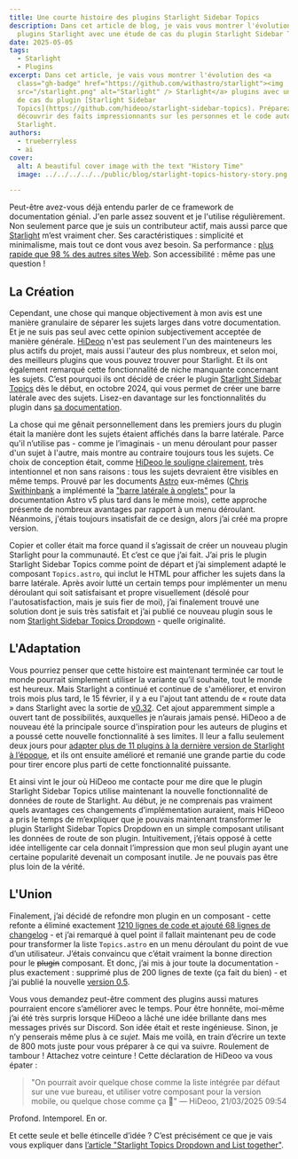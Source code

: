 ```yaml
---
title: Une courte histoire des plugins Starlight Sidebar Topics
description: Dans cet article de blog, je vais vous montrer l'évolution des
  plugins Starlight avec une étude de cas du plugin Starlight Sidebar Topics.
date: 2025-05-05
tags:
  - Starlight
  - Plugins
excerpt: Dans cet article, je vais vous montrer l'évolution des <a
  class="gh-badge" href="https://github.com/withastro/starlight"><img
  src="/starlight.png" alt="Starlight" /> Starlight</a> plugins avec une étude
  de cas du plugin [Starlight Sidebar
  Topics](https://github.com/hideoo/starlight-sidebar-topics). Préparez-vous à
  découvrir des faits impressionnants sur les personnes et le code autour de
  Starlight.
authors:
  - trueberryless
  - ai
cover:
  alt: A beautiful cover image with the text "History Time"
  image: ../../../../../public/blog/starlight-topics-history-story.png

---
```


Peut-être avez-vous déjà entendu parler de ce framework de documentation génial. J'en parle assez souvent et je l'utilise régulièrement. Non seulement parce que je suis un contributeur actif, mais aussi parce que [Starlight](https://starlight.astro.build) m’est vraiment cher. Ses caractéristiques : simplicité et minimalisme, mais tout ce dont vous avez besoin. Sa performance : [plus rapide que 98 % des autres sites Web](https://www.websitecarbon.com/website/starlight-astro-build-getting-started/). Son accessibilité : même pas une question !

## La Création

Cependant, une chose qui manque objectivement à mon avis est une manière granulaire de séparer les sujets larges dans votre documentation. Et je ne suis pas seul avec cette opinion subjectivement acceptée de manière générale. [HiDeoo](https://github.com/HiDeoo) n'est pas seulement l'un des mainteneurs les plus actifs du projet, mais aussi l'auteur des plus nombreux, et selon moi, des meilleurs plugins que vous pouvez trouver pour Starlight. Et ils ont également remarqué cette fonctionnalité de niche manquante concernant les sujets. C’est pourquoi ils ont décidé de créer le plugin [Starlight Sidebar Topics](https://github.com/hideoo/starlight-sidebar-topics) dès le début, en octobre 2024, qui vous permet de créer une barre latérale avec des sujets. Lisez-en davantage sur les fonctionnalités du plugin dans [sa documentation](https://starlight-sidebar-topics.trueberryless.org/).

La chose qui me gênait personnellement dans les premiers jours du plugin était la manière dont les sujets étaient affichés dans la barre latérale. Parce qu'il n’utilise pas - comme je l’imaginais - un menu déroulant pour passer d'un sujet à l'autre, mais montre au contraire toujours tous les sujets. Ce choix de conception était, comme [HiDeoo le souligne clairement](https://github.com/HiDeoo/starlight-sidebar-topics/issues/2#issuecomment-2410196392), très intentionnel et non sans raisons : tous les sujets devraient être visibles en même temps. Prouvé par les documents [Astro](https://github.com/withastro) eux-mêmes ([Chris Swithinbank](https://github.com/delucis) a implémenté la ["barre latérale à onglets"](https://github.com/withastro/docs/pull/9890) pour la documentation Astro v5 plus tard dans le même mois), cette approche présente de nombreux avantages par rapport à un menu déroulant. Néanmoins, j'étais toujours insatisfait de ce design, alors j’ai créé ma propre version.

Copier et coller était ma force quand il s’agissait de créer un nouveau plugin Starlight pour la communauté. Et c’est ce que j’ai fait. J’ai pris le plugin Starlight Sidebar Topics comme point de départ et j’ai simplement adapté le composant `Topics.astro`, qui inclut le HTML pour afficher les sujets dans la barre latérale. Après avoir lutté un certain temps pour implémenter un menu déroulant qui soit satisfaisant et propre visuellement (désolé pour l'autosatisfaction, mais je suis fier de moi), j’ai finalement trouvé une solution dont je suis très satisfait et j’ai publié ce nouveau plugin sous le nom [Starlight Sidebar Topics Dropdown](https://github.com/trueberryless-org/starlight-sidebar-topics-dropdown) - quelle originalité.

## L'Adaptation

Vous pourriez penser que cette histoire est maintenant terminée car tout le monde pourrait simplement utiliser la variante qu’il souhaite, tout le monde est heureux. Mais Starlight a continué et continue de s'améliorer, et environ trois mois plus tard, le 15 février, il y a eu l'ajout tant attendu de « route data » dans Starlight avec la sortie de [v0.32](https://github.com/withastro/starlight/releases/tag/@astrojs/starlight@0.32.0). Cet ajout apparemment simple a ouvert tant de possibilités, auxquelles je n’aurais jamais pensé. HiDeoo a de nouveau été la principale source d'inspiration pour les auteurs de plugins et a poussé cette nouvelle fonctionnalité à ses limites. Il leur a fallu seulement deux jours pour [adapter plus de 11 plugins à la dernière version de Starlight à l’époque](https://bsky.app/profile/hideoo.dev/post/3liffpudc5c2b), et ils ont ensuite amélioré et remanié une grande partie du code pour tirer encore plus parti de cette fonctionnalité puissante.

Et ainsi vint le jour où HiDeoo me contacte pour me dire que le plugin Starlight Sidebar Topics utilise maintenant la nouvelle fonctionnalité de données de route de Starlight. Au début, je ne comprenais pas vraiment quels avantages ces changements d’implémentation auraient, mais HiDeoo a pris le temps de m’expliquer que je pouvais maintenant transformer le plugin Starlight Sidebar Topics Dropdown en un simple composant utilisant les données de route de son plugin. Intuitivement, j’étais opposé à cette idée intelligente car cela donnait l’impression que mon seul plugin ayant une certaine popularité devenait un composant inutile. Je ne pouvais pas être plus loin de la vérité.

## L'Union

Finalement, j’ai décidé de refondre mon plugin en un composant - cette refonte a éliminé exactement [1210 lignes de code et ajouté 68 lignes de changelog](https://github.com/trueberryless-org/starlight-sidebar-topics-dropdown/pull/40) - et j’ai remarqué à quel point il fallait maintenant peu de code pour transformer la liste `Topics.astro` en un menu déroulant du point de vue d’un utilisateur. J’étais convaincu que c’était vraiment la bonne direction pour le ~~plugin~~ composant. Et donc, j’ai mis à jour toute la documentation - plus exactement : supprimé plus de 200 lignes de texte (ça fait du bien) - et j’ai publié la nouvelle [version 0.5](https://github.com/trueberryless-org/starlight-sidebar-topics-dropdown/releases/tag/starlight-sidebar-topics-dropdown%400.5.0).

Vous vous demandez peut-être comment des plugins aussi matures pourraient encore s’améliorer avec le temps. Pour être honnête, moi-même j’ai été très surpris lorsque HiDeoo a lâché une idée brillante dans mes messages privés sur Discord. Son idée était et reste ingénieuse. Sinon, je n’y penserais même plus à ce *sujet*. Mais me voilà, en train d’écrire un texte de 800 mots juste pour vous préparer à ce qui va suivre. Roulement de tambour ! Attachez votre ceinture ! Cette déclaration de HiDeoo va vous épater :

> "On pourrait avoir quelque chose comme la liste intégrée par défaut sur une vue bureau, et utiliser votre composant pour la version mobile, ou quelque chose comme ça 🧠" — HiDeoo, 21/03/2025 09:54

Profond. Intemporel. En or.

Et cette seule et belle étincelle d’idée ? C’est précisément ce que je vais vous expliquer dans [l’article "Starlight Topics Dropdown and List together"](/fr/blog/starlight-dropdown-and-list-together/).
